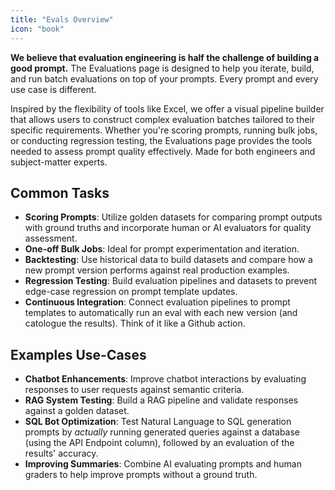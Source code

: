 ```yaml
---
title: "Evals Overview"
icon: "book"
---
```


**We believe that evaluation engineering is half the challenge of building a good prompt.** The Evaluations page is designed to help you iterate, build, and run batch evaluations on top of your prompts. Every prompt and every use case is different.

Inspired by the flexibility of tools like Excel, we offer a visual pipeline builder that allows users to construct complex evaluation batches tailored to their specific requirements. Whether you're scoring prompts, running bulk jobs, or conducting regression testing, the Evaluations page provides the tools needed to assess prompt quality effectively. Made for both engineers and subject-matter experts.

## Common Tasks

- **Scoring Prompts**: Utilize golden datasets for comparing prompt outputs with ground truths and incorporate human or AI evaluators for quality assessment.
- **One-off Bulk Jobs**: Ideal for prompt experimentation and iteration.
- **Backtesting**: Use historical data to build datasets and compare how a new prompt version performs against real production examples.
- **Regression Testing**: Build evaluation pipelines and datasets to prevent edge-case regression on prompt template updates.
- **Continuous Integration**: Connect evaluation pipelines to prompt templates to automatically run an eval with each new version (and catologue the results). Think of it like a Github action.

## Examples Use-Cases

- **Chatbot Enhancements**: Improve chatbot interactions by evaluating responses to user requests against semantic criteria.
- **RAG System Testing**: Build a RAG pipeline and validate responses against a golden dataset.
- **SQL Bot Optimization**: Test Natural Language to SQL generation prompts by _actually_ running generated queries against a database (using the API Endpoint column), followed by an evaluation of the results' accuracy.
- **Improving Summaries**: Combine AI evaluating prompts and human graders to help improve prompts without a ground truth.



